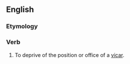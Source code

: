 ==English==

===Etymology===
{{prefix|un|vicar}}

===Verb===
{{en-verb}}

#{{transitive|rare}} To deprive of the position or office of a [[vicar]].